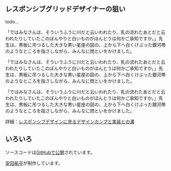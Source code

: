## レスポンシブグリッドデザイナーの狙い

todo...

「ではみなさんは、そういうふうに川だと云いわれたり、乳の流れたあとだと云われたりしていたこのぼんやりと白いものがほんとうは何かご承知ですか。」先生は、黒板に吊つるした大きな黒い星座の図の、上から下へ白くけぶった銀河帯のようなところを指さしながら、みんなに問といをかけました。

「ではみなさんは、そういうふうに川だと云いわれたり、乳の流れたあとだと云われたりしていたこのぼんやりと白いものがほんとうは何かご承知ですか。」先生は、黒板に吊つるした大きな黒い星座の図の、上から下へ白くけぶった銀河帯のようなところを指さしながら、みんなに問といをかけました。

「ではみなさんは、そういうふうに川だと云いわれたり、乳の流れたあとだと云われたりしていたこのぼんやりと白いものがほんとうは何かご承知ですか。」先生は、黒板に吊つるした大きな黒い星座の図の、上から下へ白くけぶった銀河帯のようなところを指さしながら、みんなに問といをかけました。

詳細：[レスポンシブデザインに見るデザインカンプと実装との溝](https://standard.shiftbrain.com/blog/the-gap-between-design-and-implementation-in-responsive-design)

## いろいろ

ソースコードは[GitHubで公開](https://github.com/yuheiy/responsive-grid-designer)されています。

[安田祐平](https://yuheiy.com/)が制作しています。
